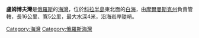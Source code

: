 {{NoteTA
|G1=地名
|1=zh:摩爾曼斯克; zh-hans:摩尔曼斯克; zh-tw:莫曼斯克;
}}
{{Unreferenced|time=2021-06-03T04:03:31+00:00}}
'''盧姆博夫灣'''是[[俄羅斯|俄羅斯]]的[[海灣|海灣]]，位於[[科拉半島|科拉半島]]東北面的[[白海|白海]]，由[[摩爾曼斯克州|摩爾曼斯克州]]負責管轄，長16公里、寬5公里，最大水深4米，沿海岩岸陡峭。

{{Coord|67|48|N|40|24|E|display=title}}

[[Category:海灣|Category:海灣]]
[[Category:俄羅斯海灣|Category:俄羅斯海灣]]

{{Russia-geo-stub}}